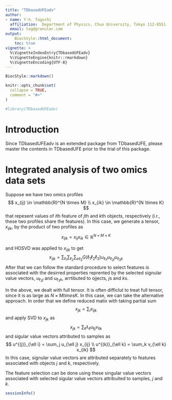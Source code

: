 ```yaml
---
title: "TDbasedUFEadv"
author:
- name: Y-h. Taguchi
  affiliation:  Department of Physics, Chuo University, Tokyo 112-8551, Japan
  email: tag@granular.com
output:   
    BiocStyle::html_document:
    toc: true
vignette: >
  %\VignetteIndexEntry{TDbasedUFEadv}
  %\VignetteEngine{knitr::rmarkdown}
  %\VignetteEncoding{UTF-8}
---
```


```r
BiocStyle::markdown()
```

```r
knitr::opts_chunk$set(
  collapse = TRUE,
  comment = "#>"
)
```

```r
#library(TDbasedUFEadv)
```

# Introduction 

Since TDbasedUFEadv is an extended package from TDbasedUFE, please master the contents in TDbasedUFE prior to the trial of this package. 

# Integrated analysis of two omics data sets

Suppose we have two omics profiles
$$
x_{ij} \in \mathbb{R}^{N \times M} \\
x_{ik} \in \mathbb{R}^{N \times K}
$$
that repesent values of $i$th feature  of $j$th and $k$th objects, respectively (i.r., these two profiles share the features).
In this case, we generate a tensor, $x_{ijk}$, by the product of two profiles as
$$
x_{ijk} =  x_{ij}x_{ik} \in \mathbb{R}^{N \times M \times K}
$$

and HOSVD was applied to $x_{ijk}$ to get
$$
x_{ijk} = \sum_{\ell_1} \sum_{\ell_2} \sum_{ell_3} G(\ell_1 \ell_2 \ell_3) u_{\ell_1 i} u_{\ell_2 j} u_{\ell_3 k}
$$
After that we can follow the standard procedure to select features $i$s associated with the desirred properties reprented by the selected signular value vectors, $u_{\ell_2 j}$ and $u_{\ell_3 k}$, arrtibuted to ojjects, $j$s and $k$s.

In the above, we dealt with full tensor. It is often difficlut to treat full tensor, since it is as large as $N \times M times K$. In this case, we can take the alternative approach. In order that we define reduced matix with taking partial sum
$$
x_{jk} = \sum_i x_{ijk}
$$
and apply SVD to $x_{jk}$ as
$$
x_{jk} = \sum_\ell \lambda_\ell u_{\ell j} v_{\ell k}
$$
and sigular value vectors attributed to samples as
$$
u^{(j)}_{\ell i} = \sum_j u_{\ell j} x_{ij} \\
u^{(k)}_{\ell k} = \sum_k v_{\ell k} x_{ik}
$$
In this case, signular value vectors are attributed separately to features associated with objects $j$ and $k$, respectively.

The feature selection can be done using these singular value vectors associated with selected sigular value vectors attribuited to samples, $j$ and $k$.

```r
sessionInfo()
```
